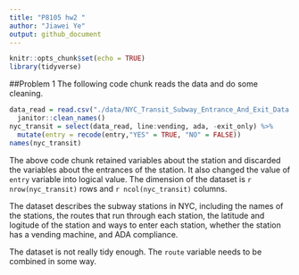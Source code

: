 ```yaml
---
title: "P8105 hw2 "
author: "Jiawei Ye"
output: github_document
---
```


```r
knitr::opts_chunk$set(echo = TRUE)
library(tidyverse)
```

##Problem 1
The following code chunk reads the data and do some cleaning.
```r
data_read = read.csv("./data/NYC_Transit_Subway_Entrance_And_Exit_Data.csv") %>% 
  janitor::clean_names()
nyc_transit = select(data_read, line:vending, ada, -exit_only) %>% 
  mutate(entry = recode(entry,"YES" = TRUE, "NO" = FALSE))
names(nyc_transit)
```

The above code chunk retained variables about the station and discarded the variables about the entrances of the station. It also changed the value of `entry` variable into logical value. The dimension of the dataset is `r nrow(nyc_transit)` rows and `r ncol(nyc_transit)` columns.  

The dataset describes the subway stations in NYC, including the names of the stations, the routes that run through each station, the latitude and logitude of the station and ways to enter each station, whether the station has a vending machine, and ADA compliance.  

The dataset is not really tidy enough. The `route` variable needs to be combined in some way.  


